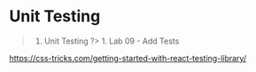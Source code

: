 # Unit Testing

> 1. Unit Testing
>    ?\> 1. Lab 09 - Add Tests

https://css-tricks.com/getting-started-with-react-testing-library/

